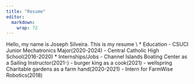 ```yaml
---
title: "Resume"
editor: 
  markdown: 
    wrap: 72
---
```



Hello, my name is Joseph Silveira. This is my resume
\\
\* Education
\- CSUCI Junior Mechatronics Major(2020-2024)
\- Central Catholic High School(2016-2020)
\* Internships/Jobs
\- Channel Islands Boating Center as a Sailing Instructor(2021-)
\- burger king as a cook(2021)
\- wellspring Charitable gardens as a farm hand(2020-2021)
\- Intern for FarmWise Robotics(2018)
